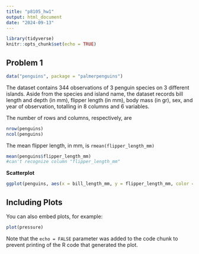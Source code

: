 ```yaml
---
title: "p8105_hw1"
output: html_document
date: "2024-09-13"
---
```


```r
library(tidyverse)
knitr::opts_chunk$set(echo = TRUE)
```

## Problem 1

```r
data("penguins", package = "palmerpenguins")
```


The dataset contains 344 observations of 3 penguin species on 3 different islands. Aside from the species and island name, the dataset records bill length and depth (in mm), flipper length (in mm), body mass (in gr), sex, and year of observation, totalling in 8 columns and 6 variables. 

The number of rows and columns, respectively, are
```r
nrow(penguins)
ncol(penguins)
```

The mean flipper length, in mm, is `rmean(flipper_length_mm)`
```r
mean(penguins$flipper_length_mm)
#can't recognize column "flipper_length_mm"
```

**Scatterplot** 
```r
ggplot(penguins, aes(x = bill_length_mm, y = flipper_length_mm, color = species)) + geom_point ()
```


## Including Plots

You can also embed plots, for example:

```r
plot(pressure)
```

Note that the `echo = FALSE` parameter was added to the code chunk to prevent printing of the R code that generated the plot.
